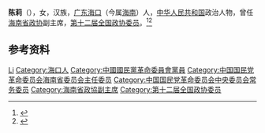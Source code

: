 {{Otheruses|other=名为陈莉的其他人物|陈莉}}

'''陈莉'''（{{bd|1955年|7月|}}），女，汉族，[[广东|广东]][[海口|海口]]（今属[[海南|海南]]）人，[[中华人民共和国|中华人民共和国]]政治人物，曾任[[海南省政协|海南省政协]]副主席，[[第十二届全国政协委员|第十二届全国政协委员]]。<ref>{{Cite book|title=中华人民共和国职官志|author=何虎生, 李耀东, 向常福主编|publisher=中国社会出版社|year=2003|isbn=9787800883934|location=北京|pages=}}</ref><ref>{{Cite web|title=陈莉王宇田当选省政协副主席|url=http://www.hainan.gov.cn/hainan/gbrm/201001/87360578f7fd448194964d8b3617e036.shtml|accessdate=2020-09-25|work=海南省人民政府网}}</ref>

== 参考资料 ==
{{reflist}}

{{中国人物小作品}}
{{Navboxes 
| title  = 陈莉在[[中国国民党革命委员会|中国国民党革命委员会]]的职务
| list1  =
{{中国国民党革命委员会第十一届中央委员会}}
{{中国国民党革命委员会第十二届中央委员会}}
}}

{{Authority control}}
{{DEFAULTSORT:Chen陈}}
[[Category:陈姓|Li]]
[[Category:海口人|Category:海口人]]
[[Category:中國國民黨革命委員會黨員|Category:中國國民黨革命委員會黨員]]
[[Category:中国国民党革命委员会海南省委员会主任委员|Category:中国国民党革命委员会海南省委员会主任委员]]
[[Category:中国国民党革命委员会中央委员会常务委员|Category:中国国民党革命委员会中央委员会常务委员]]
[[Category:海南省政協副主席|Category:海南省政協副主席]]
[[Category:第十二届全国政协委员|Category:第十二届全国政协委员]]